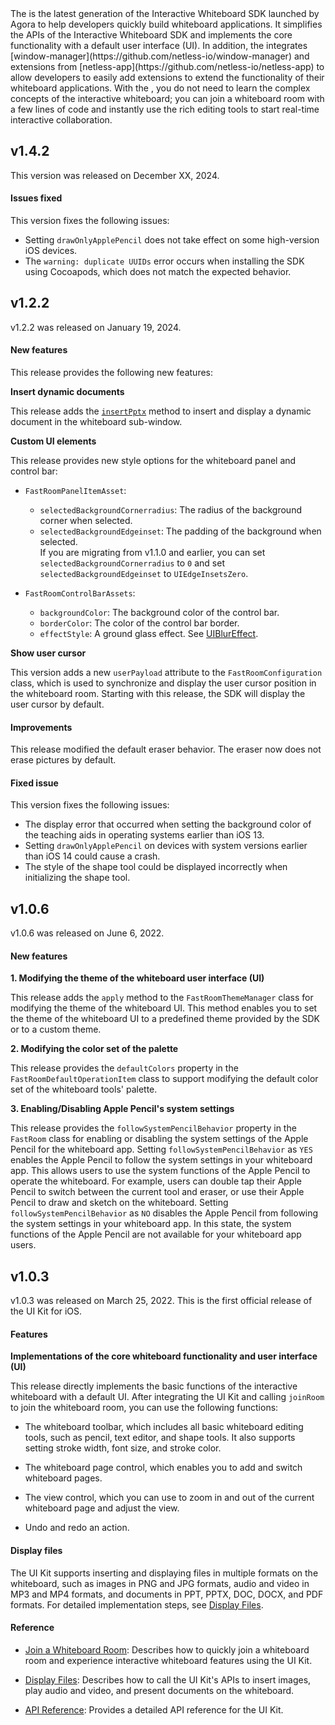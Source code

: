 <PlatformWrapper platform="ios">
The <Vg k="FAST_SDK" /> is the latest generation of the Interactive Whiteboard SDK launched by Agora to help developers quickly build whiteboard applications. It simplifies the APIs of the Interactive Whiteboard SDK and implements the core functionality with a default user interface (UI). In addition, the <Vg k="FAST_SDK" /> integrates [window-manager](https://github.com/netless-io/window-manager) and extensions from [netless-app](https://github.com/netless-io/netless-app) to allow developers to easily add extensions to extend the functionality of their whiteboard applications. With the <Vg k="FAST_SDK" />, you do not need to learn the complex concepts of the interactive whiteboard; you can join a whiteboard room with a few lines of code and instantly use the rich editing tools to start real-time interactive collaboration.

## v1.4.2

This version was released on December XX, 2024.

#### Issues fixed

This version fixes the following issues:

- Setting `drawOnlyApplePencil` does not take effect on some high-version iOS devices.
- The `warning: duplicate UUIDs` error occurs when installing the SDK using Cocoapods, which does not match the expected behavior.

## v1.2.2

v1.2.2 was released on January 19, 2024.

#### New features

This release provides the following new features:

**Insert dynamic documents**

This release adds the  [`insertPptx`](https://docs.agora.io/en/interactive-whiteboard/reference/uikit-sdk#insertpptx) method to insert and display a dynamic document in the whiteboard sub-window.

**Custom UI elements**

This release provides new style options for the whiteboard panel and control bar:

- `FastRoomPanelItemAsset`:
  - `selectedBackgroundCornerradius`: The radius of the background corner when selected.
  - `selectedBackgroundEdgeinset`: The padding of the background when selected.
	<div class="alert info">If you are migrating from v1.1.0 and earlier, you can set <code>selectedBackgroundCornerradius</code> to <code>0</code> and set <code>selectedBackgroundEdgeinset</code> to <code>UIEdgeInsetsZero</code>.</div>

- `FastRoomControlBarAssets`:

  - `backgroundColor`: The background color of the control bar.
  - `borderColor`: The color of the control bar border.
  - `effectStyle`: A ground glass effect. See [UIBlurEffect](https://developer.apple.com/documentation/uikit/uiblureffect).

**Show user cursor**

This version adds a new `userPayload` attribute to the `FastRoomConfiguration` class, which is used to synchronize and display the user cursor position in the whiteboard room. Starting with this release, the SDK will display the user cursor by default.

#### Improvements

This release modified the default eraser behavior. The eraser now does not erase pictures by default.

#### Fixed issue

This version fixes the following issues:

- The display error that occurred when setting the background color of the teaching aids in operating systems earlier than iOS 13.
- Setting `drawOnlyApplePencil` on devices with system versions earlier than iOS 14 could cause a crash.
- The style of the shape tool could be displayed incorrectly when initializing the shape tool.

## v1.0.6

v1.0.6 was released on June 6, 2022.

#### New features
**1. Modifying the theme of the whiteboard user interface (UI)**

This release adds the `apply` method to the `FastRoomThemeManager` class for modifying the theme of the whiteboard UI. This method enables you to set the theme of the whiteboard UI to a predefined theme provided by the SDK or to a custom theme.

**2. Modifying the color set of the palette**

This release provides the `defaultColors` property in the `FastRoomDefaultOperationItem` class to support modifying the default color set of the whiteboard tools' palette.

**3. Enabling/Disabling Apple Pencil's system settings**

This release provides the `followSystemPencilBehavior` property in the `FastRoom` class for enabling or disabling the system settings of the Apple Pencil for the whiteboard app. Setting `followSystemPencilBehavior` as `YES` enables the Apple Pencil to follow the system settings in your whiteboard app. This allows users to use the system functions of the Apple Pencil to operate the whiteboard. For example, users can double tap their Apple Pencil to switch between the current tool and eraser, or use their Apple Pencil to draw and sketch on the whiteboard. Setting `followSystemPencilBehavior` as `NO` disables the Apple Pencil from following the system settings in your whiteboard app. In this state, the system functions of the Apple Pencil are not available for your whiteboard app users.

## v1.0.3

v1.0.3 was released on March 25, 2022. This is the first official release of the UI Kit for iOS.

#### Features

**Implementations of the core whiteboard functionality and user interface (UI)**

This release directly implements the basic functions of the interactive whiteboard with a default UI. After integrating the UI Kit and calling `joinRoom` to join the whiteboard room, you can use the following functions:

- The whiteboard toolbar, which includes all basic whiteboard editing tools, such as pencil, text editor, and shape tools. It also supports setting stroke width, font size, and stroke color.

- The whiteboard page control, which enables you to add and switch whiteboard pages.

- The view control, which you can use to zoom in and out of the current whiteboard page and adjust the view.

- Undo and redo an action.

#### Display files

The UI Kit supports inserting and displaying files in multiple formats on the whiteboard, such as images in PNG and JPG formats, audio and video in MP3 and MP4 formats, and documents in PPT, PPTX, DOC, DOCX, and PDF formats. For detailed implementation steps, see [Display Files](/interactive-whiteboard/develop/scenes/display-files-fast).

#### Reference

- [Join a Whiteboard Room](/interactive-whiteboard/get-started/get-started-sdk): Describes how to quickly join a whiteboard room and experience interactive whiteboard features using the UI Kit.

- [Display Files](/interactive-whiteboard/develop/scenes/display-files-fast): Describes how to call the UI Kit's APIs to insert images, play audio and video, and present documents on the whiteboard.

- [API Reference](/interactive-whiteboard/reference/uikit-sdk): Provides a detailed API reference for the UI Kit.
</PlatformWrapper>